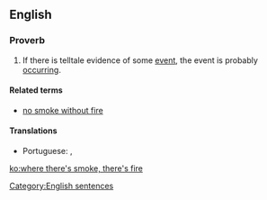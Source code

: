 ==English==

===Proverb===
{{head|en|proverb|head=[[where]] there's [[smoke]], there's [[fire]]}}

# {{UK|US|Australia|Canada|NZ}} If there is telltale evidence of some [[event]], the event is probably [[occurring]].

====Related terms====
* [[no smoke without fire]]

====Translations====
{{trans-top|if there is telltale evidence of some event, the event is probably occurring}}
* Portuguese: {{t|pt|onde há fumaça, há fogo}} {{qualifier|Brazil}}, {{t|pt|onde há fumo, há fogo}} {{qualifier|Portugal}}
{{trans-mid}}
{{trans-bottom}}

[[Category:English sentences]]

[[ko:where there's smoke, there's fire]]